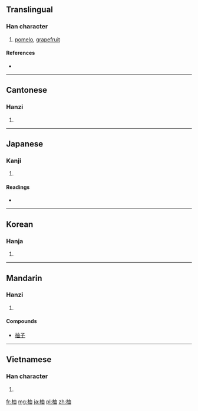 ==Translingual==

===Han character===
{{Han char|rn=75|rad=木|as=05|sn=9|four=4596<sub>0</sub>|canj=木中田 (DLW)}}

# [[pomelo]], [[grapefruit]]

====References====
* {{Han ref|kx=0519.120|dkj=14629|dj=0907.120|hdz=21182.050|uh=67DA|ud=26586|bh=AC63|bd=44131}}

----

==Cantonese==

===Hanzi===
{{yue-hanzi|jyut=|y=yau2, yau6}}

# {{defn|lang=yue|sort=木05}}

----

==Japanese==

===Kanji===
{{ja-kanji|grade=|rs=木05}}

# {{defn|lang=ja|sort=木05}}

====Readings====
* {{ja-readings|on=[[ゆ]] (yu)|kun=[[ゆず]] (yuzu)}}

----

==Korean==

===Hanja===
{{ko-hanja|hangeul=[[유]], [[축]]|eumhun=|rv=yu, chuk|mr=yu, ch'uk|y=yu, chwuk}}

# {{defn|lang=ko|sort=木05}}

----

==Mandarin==

===Hanzi===
{{cmn-hanzi|pin=[[yóu]] ([[you2]]), [[yòu]] ([[you4]]), [[zhú]] ([[zhu2]])|wg=yu<sup>2</sup>, yu<sup>4</sup>, chu<sup>2</sup>}}

# {{defn|lang=cmn|sort=木05}}

====Compounds====
* [[柚子]]

----

==Vietnamese==

===Han character===
{{vi-hantu|[[dữu]]|rs=木05}}

# {{defn|lang=vi|sort=木05}}

[[fr:柚]]
[[mg:柚]]
[[ja:柚]]
[[pl:柚]]
[[zh:柚]]